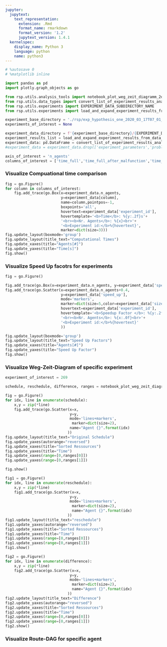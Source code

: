 ```yaml
---
jupyter:
  jupytext:
    text_representation:
      extension: .Rmd
      format_name: rmarkdown
      format_version: '1.2'
      jupytext_version: 1.4.1
  kernelspec:
    display_name: Python 3
    language: python
    name: python3
---
```


```python
# %autosave 0
# %matplotlib inline
```

```python
import pandas as pd
import plotly.graph_objects as go

from rsp.utils.analysis_tools import notebook_plot_weg_zeit_diagramm_2d
from rsp.utils.data_types import convert_list_of_experiment_results_analysis_to_data_frame
from rsp.utils.experiments import EXPERIMENT_DATA_SUBDIRECTORY_NAME
from rsp.utils.experiments import load_and_expand_experiment_results_from_data_folder
```

```python
experiment_base_directory = './rsp/exp_hypothesis_one_2020_03_17T07_01_49/'
experiments_of_interest = None
```

```python
experiment_data_directory = f'{experiment_base_directory}/{EXPERIMENT_DATA_SUBDIRECTORY_NAME}'
experiment_results_list = load_and_expand_experiment_results_from_data_folder(experiment_data_folder_name=experiment_data_directory,experiment_ids=experiments_of_interest)
experiment_data: pd.DataFrame = convert_list_of_experiment_results_analysis_to_data_frame(experiment_results_list)
#experiment_data = experiment_data.drop(['experiment_parameters','problem_full','problem_full_after_malfunction','problem_delta_after_malfunction','results_full','results_full_after_malfunction','results_delta_after_malfunction'],axis=1)
```

```python
axis_of_interest = 'n_agents'
columns_of_interest = ['time_full','time_full_after_malfunction','time_delta_after_malfunction']
```

### Visualize Compuational time comparison

```python
fig = go.Figure()
for column in columns_of_interest:
    fig.add_trace(go.Box(x=experiment_data.n_agents,
                         y=experiment_data[column],
                         name=column,pointpos=-1,
                         boxpoints='all',
                         hovertext=experiment_data['experiment_id'],
                         hovertemplate='<b>Time</b>: %{y:.2f}s'+
                         '<br><b>Nr. Agents</b>: %{x}<br>'+
                         '<b>Experiment id:</b>%{hovertext}',
                         marker=dict(size=3)))
fig.update_layout(boxmode='group')
fig.update_layout(title_text="Computational Times")
fig.update_xaxes(title="Agents[#]")
fig.update_yaxes(title="Time[s]")
fig.show()
```

### Visualize Speed Up facotrs for experiments

```python
fig = go.Figure()

fig.add_trace(go.Box(x=experiment_data.n_agents, y=experiment_data['speed_up'],pointpos=-1,boxpoints=False, marker=dict(size=3)))
fig.add_trace(go.Scatter(x=experiment_data.n_agents+0.4,
                         y=experiment_data['speed_up'],
                         mode='markers',
                         marker=dict(size=5,color=experiment_data['size']),
                         hovertext=experiment_data['experiment_id'],
                         hovertemplate='<b>Speedup Factor </b>: %{y:.2f}'+
                         '<br><b>Nr. Agents</b>: %{x:.0f}<br>'+
                         '<b>Experiment id:</b>%{hovertext}'
                         ))

fig.update_layout(boxmode='group')
fig.update_layout(title_text="Speed Up Factors")
fig.update_xaxes(title="Agents[#]")
fig.update_yaxes(title="Speed Up Factor")
fig.show()
```

### Visualize Weg-Zeit-Diagram of specific experiment

```python
experiment_of_interest = 269
```

```python
schedule, reschedule, difference, ranges = notebook_plot_weg_zeit_diagramm_2d(experiment_data_frame=experiment_data,experiment_id = experiment_of_interest)
```

```python
fig = go.Figure()
for idx, line in enumerate(schedule):
    x,y = zip(*line)
    fig.add_trace(go.Scatter(x=x,
                             y=y,
                             mode='lines+markers',
                              marker=dict(size=2),
                             name="Agent {}".format(idx)
                            ))
fig.update_layout(title_text="Original Schedule")
fig.update_yaxes(autorange="reversed")
fig.update_xaxes(title="Sorted Ressources")
fig.update_yaxes(title="Time")
fig.update_xaxes(range=[0,ranges[0]])
fig.update_yaxes(range=[0,ranges[1]])

fig.show()

fig1 = go.Figure()
for idx, line in enumerate(reschedule):
    x,y = zip(*line)
    fig1.add_trace(go.Scatter(x=x,
                             y=y,
                             mode='lines+markers',
                              marker=dict(size=2),
                              name="Agent {}".format(idx)
                            ))
fig1.update_layout(title_text="reschedule")
fig1.update_yaxes(autorange="reversed")
fig1.update_xaxes(title="Sorted Ressources")
fig1.update_yaxes(title="Time")
fig1.update_xaxes(range=[0,ranges[0]])
fig1.update_yaxes(range=[0,ranges[1]])
fig1.show()

fig2 = go.Figure()
for idx, line in enumerate(difference):
    x,y = zip(*line)
    fig2.add_trace(go.Scatter(x=x,
                             y=y,
                             mode='lines+markers',
                              marker=dict(size=2),
                              name="Agent {}".format(idx)
                            ))
fig2.update_layout(title_text="Difference")
fig2.update_yaxes(autorange="reversed")
fig2.update_xaxes(title="Sorted Ressources")
fig2.update_yaxes(title="Time")
fig2.update_xaxes(range=[0,ranges[0]])
fig2.update_yaxes(range=[0,ranges[1]])
fig2.show()
```

### Visualize Route-DAG for specific agent

```python

```
